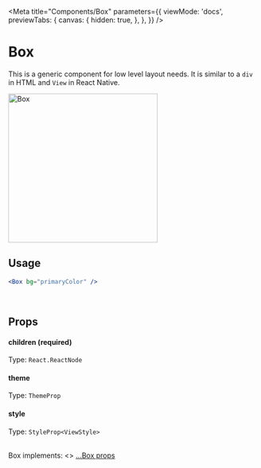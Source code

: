
<Meta
  title="Components/Box"
  parameters={{
    viewMode: 'docs',
    previewTabs: {
      canvas: {
        hidden: true,
      },
    },
  }}
/>

# Box

This is a generic component for low level layout needs. It is similar to a `div` in HTML and `View` in React Native.

<div
  style={{
    display: 'flex',
    flexWrap: 'wrap',
    justifyContent: 'center',
  }}>
  <img src={Box} width="300" alt="Box" />
</div>

## Usage

```jsx
<Box bg="primaryColor" />
```

<br />

## Props

#### children (required)

Type: `React.ReactNode`

#### theme

Type: `ThemeProp`

#### style

Type: `StyleProp<ViewStyle>`

<br />
Box implements: <>
  <a href="https://reactnative.dev/docs/view#props" title="title">
    ...Box props
  </a>
</>
